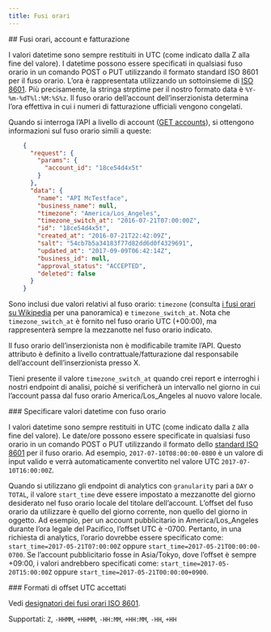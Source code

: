 ```yaml
---
title: Fusi orari
---
```


<div id="timezones-accounts-and-billing">
  ## Fusi orari, account e fatturazione
</div>

I valori datetime sono sempre restituiti in UTC (come indicato dalla Z alla fine del valore). I datetime possono essere specificati in qualsiasi fuso orario in un comando POST o PUT utilizzando il formato standard ISO 8601 per il fuso orario. L’ora è rappresentata utilizzando un sottoinsieme di [ISO 8601](http://en.wikipedia.org/wiki/ISO_8601). Più precisamente, la stringa strptime per il nostro formato data è `%Y-%m-%dT%l:%M:%S%z`. Il fuso orario dell’account dell’inserzionista determina l’ora effettiva in cui i numeri di fatturazione ufficiali vengono congelati.

Quando si interroga l’API a livello di account ([GET accounts](/it/x-ads-api/campaign-management#accounts)), si ottengono informazioni sul fuso orario simili a queste:

```json
    {
      "request": {
        "params": {
          "account_id": "18ce54d4x5t"
        }
      },
      "data": {
        "name": "API McTestface",
        "business_name": null,
        "timezone": "America/Los_Angeles",
        "timezone_switch_at": "2016-07-21T07:00:00Z",
        "id": "18ce54d4x5t",
        "created_at": "2016-07-21T22:42:09Z",
        "salt": "54cb7b5a34183f77d82dd6d0f4329691",
        "updated_at": "2017-09-09T06:42:14Z",
        "business_id": null,
        "approval_status": "ACCEPTED",
        "deleted": false
      }
    }
```

Sono inclusi due valori relativi al fuso orario: `timezone` (consulta [i fusi orari su Wikipedia](https://en.wikipedia.org/wiki/Tz_database#Names_of_time_zones) per una panoramica) e `timezone_switch_at`. Nota che `timezone_switch_at` è fornito nel fuso orario UTC (+00:00), ma rappresenterà sempre la mezzanotte nel fuso orario indicato.

Il fuso orario dell’inserzionista non è modificabile tramite l’API. Questo attributo è definito a livello contrattuale/fatturazione dal responsabile dell’account dell’inserzionista presso X.

Tieni presente il valore `timezone_switch_at` quando crei report e interroghi i nostri endpoint di analisi, poiché si verificherà un intervallo nel giorno in cui l’account passa dal fuso orario America/Los\_Angeles al nuovo valore locale.

<div id="specifying-datetime-values-with-timezone">
  ### Specificare valori datetime con fuso orario
</div>

I valori datetime sono sempre restituiti in UTC (come indicato dalla `Z` alla fine del valore). Le date/ore possono essere specificate in qualsiasi fuso orario in un comando POST o PUT utilizzando il formato dello [standard ISO 8601](http://en.wikipedia.org/wiki/ISO_8601) per il fuso orario. Ad esempio, `2017-07-10T08:00:00-0800` è un valore di input valido e verrà automaticamente convertito nel valore UTC `2017-07-10T16:00:00Z`.

Quando si utilizzano gli endpoint di analytics con `granularity` pari a `DAY` o `TOTAL`, il valore `start_time` deve essere impostato a mezzanotte del giorno desiderato nel fuso orario locale del titolare dell’account. L’offset del fuso orario da utilizzare è quello del giorno corrente, non quello del giorno in oggetto. Ad esempio, per un account pubblicitario in America/Los\_Angeles durante l’ora legale del Pacifico, l’offset UTC è -0700. Pertanto, in una richiesta di analytics, l’orario dovrebbe essere specificato come: `start_time=2017-05-21T07:00:00Z` oppure `start_time=2017-05-21T00:00:00-0700`. Se l’account pubblicitario fosse in Asia/Tokyo, dove l’offset è sempre +09:00, i valori andrebbero specificati come: `start_time=2017-05-20T15:00:00Z` oppure `start_time=2017-05-21T00:00:00+0900`.

<div id="accepted-utc-offset-formats">
  ### Formati di offset UTC accettati
</div>

Vedi [designatori dei fusi orari ISO 8601](http://en.wikipedia.org/wiki/ISO_8601#Time_zone_designators).

Supportati: `Z`, `-HHMM`, `+HHMM`, `-HH:MM`, `+HH:MM`, `-HH`, `+HH`